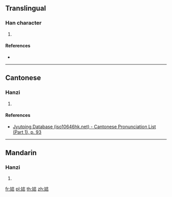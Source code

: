 ==Translingual==

===Han character===
{{Han char|rn=38|rad=女|as=07|sn=10|four=|canj=VGP|ids=⿰女志}}

# {{defn|Han|sort=女07}}

====References====
* {{Han ref|kx=0263.040|dkj=06325|hdz=21049.120|uh=5A21|ud=23073}}

----

==Cantonese==

===Hanzi===
{{yue-hanzi|jyut=[[zi3]]|y=ji3}}

# {{defn|lang=yue|sort=女07}}

====References====
* [http://www.iso10646hk.net/jp/document/download.jsp Jyutping Database (iso10646hk.net) - Cantonese Pronunciation List (Part 1), p. 93]

----

==Mandarin==

===Hanzi===
{{cmn-hanzi|pin=[[zhì]] ([[zhi4]])|wg=chih<sup>4</sup>}}

# {{defn|lang=cmn|sort=女07}}

[[fr:娡]]
[[pl:娡]]
[[th:娡]]
[[zh:娡]]